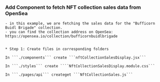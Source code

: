 ### Add Component to fetch NFT collection sales data from OpenSea
    - in this example, we are fetching the sales data for the "Bufficorn Buidl Brigade" collection.
    - you can find the collection address on OpenSea: https://opensea.io/collection/bufficornbuidlbrigade


    * Step 1: Create files in corresponding folders

    In ```./components``` create ```nftCollectionSalesDisplay.jsx```

    In ```./styles``` create ````NftCollectionSalesDisplay.module.css```

    In ```./pages/api``` createget ```NftCollectionSales.js```

    